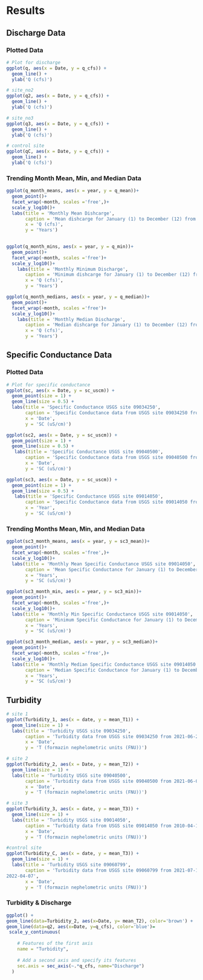 
# Results

## Discharge Data

### Plotted Data

```r
# Plot for discharge 
ggplot(q, aes(x = Date, y = q_cfs)) + 
  geom_line() + 
  ylab('Q (cfs)')

# site_no2
ggplot(q2, aes(x = Date, y = q_cfs)) + 
  geom_line() + 
  ylab('Q (cfs)')

# site_no3
ggplot(q3, aes(x = Date, y = q_cfs)) + 
  geom_line() + 
  ylab('Q (cfs)')

# control site
ggplot(qC, aes(x = Date, y = q_cfs)) + 
  geom_line() + 
  ylab('Q (cfs)')
```

### Trending Month Mean, Min, and Median Data

```r
ggplot(q_month_means, aes(x = year, y = q_mean))+
  geom_point()+
  facet_wrap(~month, scales ='free',)+
  scale_y_log10()+
  labs(title = 'Monthly Mean Dishcarge',
       caption = 'Mean dishcarge for January (1) to December (12) from the year 1986 to 2021',
       x = 'Q (cfs)',
       y = 'Years')
  

ggplot(q_month_mins, aes(x = year, y = q_min))+
  geom_point()+
  facet_wrap(~month, scales ='free')+
  scale_y_log10()+
    labs(title = 'Monthly Minimum Discharge',
       caption = 'Minimum dishcarge for January (1) to December (12) from the year 1986 to 2021',
       x = 'Q (cfs)',
       y = 'Years')

ggplot(q_month_medians, aes(x = year, y = q_median))+
  geom_point()+
  facet_wrap(~month, scales ='free')+
  scale_y_log10()+
    labs(title = 'Monthly Median Discharge',
       caption = 'Median dishcarge for January (1) to December (12) from the year 1986 to 2021',
       x = 'Q (cfs)',
       y = 'Years')
```


## Specific Conductance Data

### Plotted Data

```r
# Plot for specific conductance 
ggplot(sc, aes(x = Date, y = sc_uscm)) + 
  geom_point(size = 1) + 
  geom_line(size = 0.5) +
  labs(title = 'Specific Conductance USGS site 09034250',
       caption = 'Specific Conductance data from USGS site 09034250 from 2021-06-24 to 2021-09-30',
       x = 'Date',
       y = 'SC (uS/cm)')

ggplot(sc2, aes(x = Date, y = sc_uscm)) + 
  geom_point(size = 1) + 
  geom_line(size = 0.5) +
   labs(title = 'Specific Conductance USGS site 09040500',
       caption = 'Specific Conductance data from USGS site 09040500 from 2021-06-08 to 2021-09-30',
       x = 'Date',
       y = 'SC (uS/cm)')

ggplot(sc3, aes(x = Date, y = sc_uscm)) + 
  geom_point(size = 1) + 
  geom_line(size = 0.5) +
   labs(title = 'Specific Conductance USGS site 09014050',
       caption = 'Specific Conductance data from USGS site 09014050 from 2011-09-30 to 2021-09-30',
       x = 'Year',
       y = 'SC (uS/cm)')


```

### Trending Months Mean, Min, and Median Data 

```r
ggplot(sc3_month_means, aes(x = year, y = sc3_mean))+
  geom_point()+
  facet_wrap(~month, scales ='free',)+
  scale_y_log10()+
  labs(title = 'Monthly Mean Specific Conductance USGS site 09014050',
       caption = 'Mean Specific Conductance for January (1) to December (12) from 2011-09-30 to 2021-09-30',
       x = 'Years',
       y = 'SC (uS/cm)')

ggplot(sc3_month_min, aes(x = year, y = sc3_min))+
  geom_point()+
  facet_wrap(~month, scales ='free',)+
  scale_y_log10()+
  labs(title = 'Monthly Min Specific Conductance USGS site 09014050',
       caption = 'Minimum Specific Conductance for January (1) to December (12) from 2011-09-30 to 2021-09-30',
       x = 'Years',
       y = 'SC (uS/cm)')

ggplot(sc3_month_median, aes(x = year, y = sc3_median))+
  geom_point()+
  facet_wrap(~month, scales ='free',)+
  scale_y_log10()+
  labs(title = 'Monthly Median Specific Conductance USGS site 09014050',
       caption = 'Median Specific Conductance for January (1) to December (12) from 2011-09-30 to 2021-09-30',
       x = 'Years',
       y = 'SC (uS/cm)')
```

## Turbidity

```r
# site 1
ggplot(Turbidity_1, aes(x = date, y = mean_T1)) + 
  geom_line(size = 1) + 
  labs(title = 'Turbidity USGS site 09034250',
       caption = 'Turbidity data from USGS site 09034250 from 2021-06-22 to 2021-10-01',
       x = 'Date',
       y = 'T (formazin nephelometric units (FNU))')

# site 2
ggplot(Turbidity_2, aes(x = Date, y = mean_T2)) + 
  geom_line(size = 1) + 
  labs(title = 'Turbidity USGS site 09040500',
       caption = 'Turbidity data from USGS site 09040500 from 2021-06-07 to 2021-10-01',
       x = 'Date',
       y = 'T (formazin nephelometric units (FNU))')

# site 3
ggplot(Turbidity_3, aes(x = date, y = mean_T3)) + 
  geom_line(size = 1) + 
  labs(title = 'Turbidity USGS site 09014050',
       caption = 'Turbidity data from USGS site 09014050 from 2010-04-13 to 2021-10-01',
       x = 'Date',
       y = 'T (formazin nephelometric units (FNU))')

#control site
ggplot(Turbidity_C, aes(x = date, y = mean_T3)) + 
  geom_line(size = 1) + 
  labs(title = 'Turbidity USGS site 09060799',
       caption = 'Turbidity data from USGS site 09060799 from 2021-07-15 to 	
2022-04-07',
       x = 'Date',
       y = 'T (formazin nephelometric units (FNU))')
```

### Turbidity & Discharge

```r


ggplot() + 
geom_line(data=Turbidity_2, aes(x=Date, y= mean_T2), color='brown') + 
geom_line(data=q2, aes(x=Date, y=q_cfs), color='blue')=
 scale_y_continuous(
    
    # Features of the first axis
    name = "Turbidity",
    
    # Add a second axis and specify its features
    sec.axis = sec_axis(~.*q_cfs, name="Discharge")
  )


```
